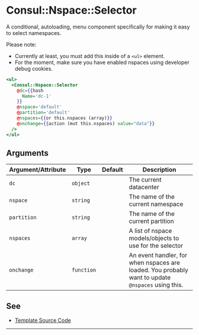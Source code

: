 # Consul::Nspace::Selector

A conditional, autoloading, menu component specifically for making it easy to select namespaces.

Please note: 

- Currently at least, you must add this inside of a `<ul>` element.
- For the moment, make sure you have enabled nspaces using developer debug
  cookies.

```hbs preview-template
<ul>
  <Consul::Nspace::Selector
    @dc={{hash
      Name='dc-1'
    }}
    @nspace='default'
    @partition='default'
    @nspaces={{or this.nspaces (array)}}
    @onchange={{action (mut this.nspaces) value="data"}}
  />
</ul>
```


## Arguments

| Argument/Attribute | Type | Default | Description |
| --- | --- | --- | --- |
| `dc` | `object` |  | The current datacenter |
| `nspace` | `string` |  | The name of the current namespace |
| `partition` | `string` |  | The name of the current partition |
| `nspaces` | `array` |  | A list of nspace models/objects to use for the selector |
| `onchange` | `function` |  | An event handler, for when nspaces are loaded. You probably want to update `@nspaces` using this. |

## See

- [Template Source Code](./index.hbs)

---
